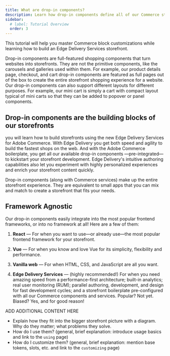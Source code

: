 ```yaml
---
title: What are drop-in components?
description: Learn how drop-in components define all of our Commerce storefronts.
sidebar:
  # label: Tutorial Overview
  order: 3
---
```



This tutorial will help you master Commerce block customizations while learning how to build an Edge Delivery Services storefront.

Drop-in components are full-featured shopping components that turn websites into storefronts. They are not the primitive components, like the carousels and galleries used within them. For example, our product details page, checkout, and cart drop-in components are featured as full pages out of the box to create the entire storefront shopping experience for a website. Our drop-in components can also support different layouts for different purposes. For example, our mini cart is simply a cart with compact layout typical of mini carts so that they can be added to popover or panel components.

## Drop-in components are the building blocks of our storefronts

you will learn how to build storefronts using the new Edge Delivery Services for Adobe Commerce. With Edge Delivery you get both speed and agility to build the fastest shops on the web. And with the Adobe Commerce boilerplate, you get all our available drop-in components —pre-integrated— to kickstart your storefront development. Edge Delivery's intuitive authoring capabilities also let you experiment with highly personalized experiences and enrich your storefront content quickly.

Drop-in components (along with Commerce services) make up the entire storefront experience. They are equivalent to small apps that you can mix and match to create a storefront that fits your needs.

## Framework Agnostic

Our drop-in components easily integrate into the most popular frontend frameworks, or into no framework at all! Here are a few of them:

<Tasks>

1. **React** — For when you want to use—or already use—the most popular frontend framework for your storefront.

1. **Vue** — For when you know and love Vue for its simplicity, flexibility and performance.

1. **Vanilla web** — For when HTML, CSS, and JavaScript are all you want.

1. **Edge Delivery Services** — (highly recommended!) For when you need amazing speed from a performance-first architecture; built-in analytics; real user monitoring (RUM); parallel authoring, development, and design for fast development cycles; and a storefront boilerplate pre-configured with all our Commerce components and services. Popular? Not yet. Biased? Yes, and for good reason!

</Tasks>

ADD ADDITIONAL CONTENT HERE

- Explain how they fit into the bigger storefront picture with a diagram. Why do they matter; what problems they solve.
- How do I use them? (general, brief explanation: introduce usage basics and link to the `using` page)
- How do I customize them? (general, brief explanation: mention base tokens, slots, etc. and link to the `customizing` page)
